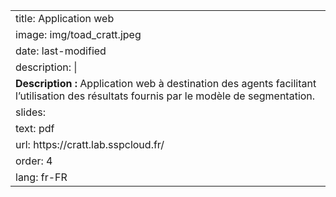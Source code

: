
---
title: Application web
image: img/toad_cratt.jpeg
date: last-modified
description: |
  <b>Description :</b> Application web à destination des agents facilitant l'utilisation des résultats fournis par le modèle de segmentation.
slides:
  text: pdf
  url: https://cratt.lab.sspcloud.fr/
order: 4
lang: fr-FR
---
